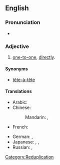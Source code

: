 ==English==

===Pronunciation===
*{{IPA|/hɛd.tu.hɛd/}}

===Adjective===
{{en-adj|-}}

#[[one-to-one]], [[directly]].

====Synonyms====
* [[tête-à-tête]]

====Translations====
{{trans-top|head-to-head}}
* Arabic: {{t|ar|وجها لوجه|tr=wájhan li-wajh|alt=وجهاً لوجه|sc=Arab}}
* Chinese:
*: Mandarin: {{t|zh|面對面|sc=Hani}},  {{t|zh|面对面|tr=miànduìmiàn|sc=Hani}}
* French: {{t+|fr|tête-à-tête}}
{{trans-mid}}
* German: {{t|de|tête-à-tête}},  {{t|de|unter vier Augen}}
* Japanese: {{t|ja|内緒|tr=ないしょの, naisho-no|alt=内緒の|sc=Jpan}},  {{t|ja|二人っきり|tr=ふたりっきり, futarikkiri|sc=Jpan}},  {{t|ja|相対|tr=あいたいの, aitai-no|alt=相対の|sc=Jpan}}
* Russian: {{t|ru|тет-а-тет|tr=tet-a-tét|sc=Cyrl}},  {{t|ru|с глазу на глаз|tr=s glázu ná glaz|sc=Cyrl}}
{{trans-bottom}}

[[Category:Reduplication]]